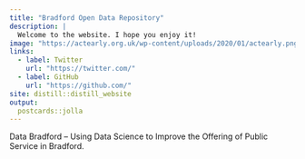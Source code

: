 ```yaml
---
title: "Bradford Open Data Repository"
description: |
  Welcome to the website. I hope you enjoy it!
image: "https://actearly.org.uk/wp-content/uploads/2020/01/actearly.png"
links:
  - label: Twitter
    url: "https://twitter.com/"
  - label: GitHub
    url: "https://github.com/"
site: distill::distill_website
output:
  postcards::jolla
---
```


Data Bradford – Using Data Science to Improve the Offering of Public Service in Bradford.

